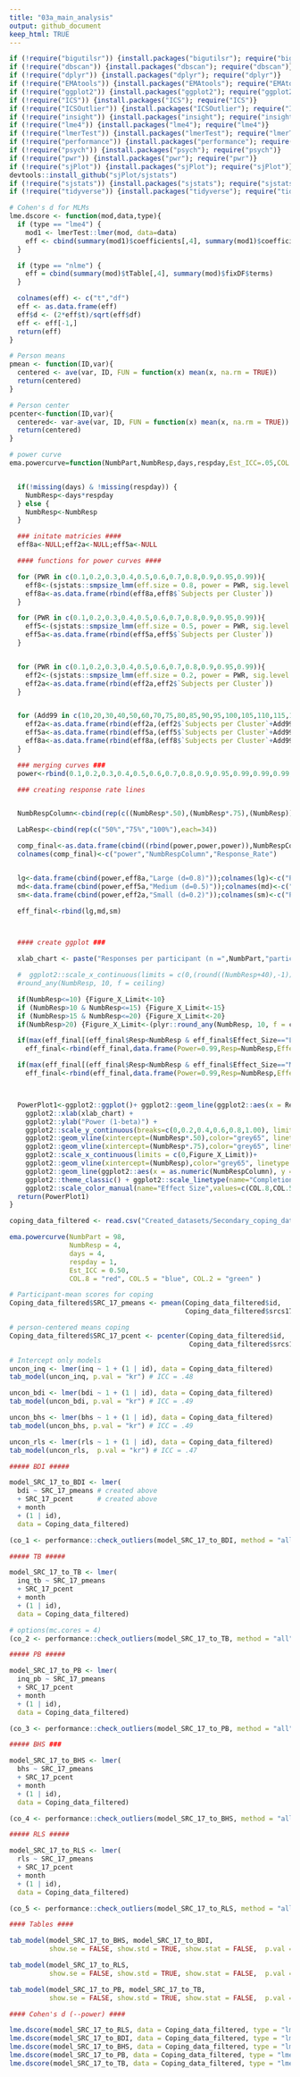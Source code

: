 ```yaml
---
title: "03a_main_analysis"
output: github_document
keep_html: TRUE
---
```


```r
if (!require("bigutilsr")) {install.packages("bigutilsr"); require("bigutilsr")}
if (!require("dbscan")) {install.packages("dbscan"); require("dbscan")}
if (!require("dplyr")) {install.packages("dplyr"); require("dplyr")}
if (!require("EMAtools")) {install.packages("EMAtools"); require("EMAtools")}
if (!require("ggplot2")) {install.packages("ggplot2"); require("ggplot2")}
if (!require("ICS")) {install.packages("ICS"); require("ICS")}
if (!require("ICSOutlier")) {install.packages("ICSOutlier"); require("ICSOutlier")}
if (!require("insight")) {install.packages("insight"); require("insight")}
if (!require("lme4")) {install.packages("lme4"); require("lme4")}
if (!require("lmerTest")) {install.packages("lmerTest"); require("lmerTest")}
if (!require("performance")) {install.packages("performance"); require("performance")}
if (!require("psych")) {install.packages("psych"); require("psych")}
if (!require("pwr")) {install.packages("pwr"); require("pwr")}
if (!require("sjPlot")) {install.packages("sjPlot"); require("sjPlot")}
devtools::install_github("sjPlot/sjstats")
if (!require("sjstats")) {install.packages("sjstats"); require("sjstats")}
if (!require("tidyverse")) {install.packages("tidyverse"); require("tidyverse")}
```

```r
# Cohen's d for MLMs 
lme.dscore <- function(mod,data,type){
  if (type == "lme4") {
    mod1 <- lmerTest::lmer(mod, data=data)
    eff <- cbind(summary(mod1)$coefficients[,4], summary(mod1)$coefficients[,3])
  }

  if (type == "nlme") {
    eff = cbind(summary(mod)$tTable[,4], summary(mod)$fixDF$terms)
  }

  colnames(eff) <- c("t","df")
  eff <- as.data.frame(eff)
  eff$d <- (2*eff$t)/sqrt(eff$df)
  eff <- eff[-1,]
  return(eff)
}

# Person means
pmean <- function(ID,var){
  centered <- ave(var, ID, FUN = function(x) mean(x, na.rm = TRUE))
  return(centered)
}

# Person center
pcenter<-function(ID,var){
  centered<- var-ave(var, ID, FUN = function(x) mean(x, na.rm = TRUE))
  return(centered)
}

# power curve
ema.powercurve=function(NumbPart,NumbResp,days,respday,Est_ICC=.05,COL.8="red",COL.5="blue",COL.2="green"){


  if(!missing(days) & !missing(respday)) {
    NumbResp<-days*respday
  } else {
    NumbResp<-NumbResp
  }

  ### initate matricies ####
  eff8a<-NULL;eff2a<-NULL;eff5a<-NULL

  #### functions for power curves ####

  for (PWR in c(0.1,0.2,0.3,0.4,0.5,0.6,0.7,0.8,0.9,0.95,0.99)){
    eff8<-(sjstats::smpsize_lmm(eff.size = 0.8, power = PWR, sig.level = 0.05, k = NumbPart, icc = Est_ICC,n=NumbResp))
    eff8a<-as.data.frame(rbind(eff8a,eff8$`Subjects per Cluster`))
  }

  for (PWR in c(0.1,0.2,0.3,0.4,0.5,0.6,0.7,0.8,0.9,0.95,0.99)){
    eff5<-(sjstats::smpsize_lmm(eff.size = 0.5, power = PWR, sig.level = 0.05, k = NumbPart, icc = Est_ICC,n=NumbResp))
    eff5a<-as.data.frame(rbind(eff5a,eff5$`Subjects per Cluster`))
  }


  for (PWR in c(0.1,0.2,0.3,0.4,0.5,0.6,0.7,0.8,0.9,0.95,0.99)){
    eff2<-(sjstats::smpsize_lmm(eff.size = 0.2, power = PWR, sig.level = 0.05, k = NumbPart, icc = Est_ICC,n=NumbResp))
    eff2a<-as.data.frame(rbind(eff2a,eff2$`Subjects per Cluster`))
  }


  for (Add99 in c(10,20,30,40,50,60,70,75,80,85,90,95,100,105,110,115,120,125,130,140,150,160,170)){
    eff2a<-as.data.frame(rbind(eff2a,(eff2$`Subjects per Cluster`+Add99)))
    eff5a<-as.data.frame(rbind(eff5a,(eff5$`Subjects per Cluster`+Add99)))
    eff8a<-as.data.frame(rbind(eff8a,(eff8$`Subjects per Cluster`+Add99)))
  }

  ### merging curves ###
  power<-rbind(0.1,0.2,0.3,0.4,0.5,0.6,0.7,0.8,0.9,0.95,0.99,0.99,0.99,0.99,0.99,0.99,0.99,0.99,0.99,0.99,0.99,0.99,0.99,0.99,0.99,0.99,0.99,0.99,0.99,0.99,0.99,0.99,0.99,0.99)

  ### creating response rate lines


  NumbRespColumn<-cbind(rep(c((NumbResp*.50),(NumbResp*.75),(NumbResp)),each=34))

  LabResp<-cbind(rep(c("50%","75%","100%"),each=34))

  comp_final<-as.data.frame(cbind((rbind(power,power,power)),NumbRespColumn,LabResp))
  colnames(comp_final)<-c("power","NumbRespColumn","Response_Rate")


  lg<-data.frame(cbind(power,eff8a,"Large (d=0.8)"));colnames(lg)<-c("Power","Resp","Effect_Size")
  md<-data.frame(cbind(power,eff5a,"Medium (d=0.5)"));colnames(md)<-c("Power","Resp","Effect_Size")
  sm<-data.frame(cbind(power,eff2a,"Small (d=0.2)"));colnames(sm)<-c("Power","Resp","Effect_Size")

  eff_final<-rbind(lg,md,sm)



  #### create ggplot ###

  xlab_chart <- paste("Responses per participant (n =",NumbPart,"participants)" )

  #  ggplot2::scale_x_continuous(limits = c(0,(round((NumbResp+40),-1))),breaks =seq(0, (round(NumbResp+40,-1)), by=20))+
  #round_any(NumbResp, 10, f = ceiling)

  if(NumbResp<=10) {Figure_X_Limit<-10}
  if (NumbResp>10 & NumbResp<=15) {Figure_X_Limit<-15}
  if (NumbResp>15 & NumbResp<=20) {Figure_X_Limit<-20}
  if(NumbResp>20) {Figure_X_Limit<-(plyr::round_any(NumbResp, 10, f = ceiling)+10)}

  if(max(eff_final[(eff_final$Resp<NumbResp & eff_final$Effect_Size=="Large (d=0.8)"),]$Power)==0.99) {
    eff_final<-rbind(eff_final,data.frame(Power=0.99,Resp=NumbResp,Effect_Size="Large (d=0.8)"))}

  if(max(eff_final[(eff_final$Resp<NumbResp & eff_final$Effect_Size=="Medium (d=0.5)"),]$Power)==0.99) {
    eff_final<-rbind(eff_final,data.frame(Power=0.99,Resp=NumbResp,Effect_Size="Medium (d=0.5)"))}



  PowerPlot1<-ggplot2::ggplot()+ ggplot2::geom_line(ggplot2::aes(x = Resp,y = Power,color=Effect_Size),size=1, data=eff_final[eff_final$Resp<=NumbResp,])+
    ggplot2::xlab(xlab_chart) +
    ggplot2::ylab("Power (1-beta)") +
    ggplot2::scale_y_continuous(breaks=c(0,0.2,0.4,0.6,0.8,1.00), limits=c(0.1,1.00))+
    ggplot2::geom_vline(xintercept=(NumbResp*.50),color="grey65", linetype = 3)+
    ggplot2::geom_vline(xintercept=(NumbResp*.75),color="grey65", linetype = 2)+
    ggplot2::scale_x_continuous(limits = c(0,Figure_X_Limit))+
    ggplot2::geom_vline(xintercept=(NumbResp),color="grey65", linetype = 1)+
    ggplot2::geom_line(ggplot2::aes(x = as.numeric(NumbRespColumn), y = as.numeric(power), linetype=Response_Rate), data=comp_final,color="grey65")+
    ggplot2::theme_classic() + ggplot2::scale_linetype(name="Completion rate") +
    ggplot2::scale_color_manual(name="Effect Size",values=c(COL.8,COL.5,COL.2))
  return(PowerPlot1)
}
```

```r
coping_data_filtered <- read.csv("Created_datasets/Secondary_coping_data_2024_07_12.csv") 
```

```r
ema.powercurve(NumbPart = 98, 
               NumbResp = 4, 
               days = 4, 
               respday = 1, 
               Est_ICC = 0.50, 
               COL.8 = "red", COL.5 = "blue", COL.2 = "green" )
```


```r
# Participant-mean scores for coping
Coping_data_filtered$SRC_17_pmeans <- pmean(Coping_data_filtered$id,
                                            Coping_data_filtered$srcs17)

# person-centered means coping
Coping_data_filtered$SRC_17_pcent <- pcenter(Coping_data_filtered$id,
                                             Coping_data_filtered$srcs17)

# Intercept only models 
uncon_inq <- lmer(inq ~ 1 + (1 | id), data = Coping_data_filtered)
tab_model(uncon_inq, p.val = "kr") # ICC = .48

uncon_bdi <- lmer(bdi ~ 1 + (1 | id), data = Coping_data_filtered)
tab_model(uncon_bdi, p.val = "kr") # ICC = .49

uncon_bhs <- lmer(bhs ~ 1 + (1 | id), data = Coping_data_filtered)
tab_model(uncon_bhs, p.val = "kr") # ICC = .49

uncon_rls <- lmer(rls ~ 1 + (1 | id), data = Coping_data_filtered)
tab_model(uncon_rls,  p.val = "kr") # ICC = .47
```

```r

##### BDI #####

model_SRC_17_to_BDI <- lmer(
  bdi ~ SRC_17_pmeans # created above
  + SRC_17_pcent      # created above
  + month 
  + (1 | id),
  data = Coping_data_filtered)

(co_1 <- performance::check_outliers(model_SRC_17_to_BDI, method = "all")) # No outliers detected

##### TB #####

model_SRC_17_to_TB <- lmer(
  inq_tb ~ SRC_17_pmeans 
  + SRC_17_pcent 
  + month 
  + (1 | id),
  data = Coping_data_filtered)

# options(mc.cores = 4)
(co_2 <- performance::check_outliers(model_SRC_17_to_TB, method = "all")) # No outliers detected

##### PB #####

model_SRC_17_to_PB <- lmer(
  inq_pb ~ SRC_17_pmeans 
  + SRC_17_pcent 
  + month 
  + (1 | id),
  data = Coping_data_filtered)

(co_3 <- performance::check_outliers(model_SRC_17_to_PB, method = "all")) # No outliers detected

##### BHS ###

model_SRC_17_to_BHS <- lmer(
  bhs ~ SRC_17_pmeans 
  + SRC_17_pcent 
  + month 
  + (1 | id),
  data = Coping_data_filtered)

(co_4 <- performance::check_outliers(model_SRC_17_to_BHS, method = "all")) # No outliers detected

##### RLS #####

model_SRC_17_to_RLS <- lmer(
  rls ~ SRC_17_pmeans 
  + SRC_17_pcent 
  + month 
  + (1 | id),
  data = Coping_data_filtered)

(co_5 <- performance::check_outliers(model_SRC_17_to_RLS, method = "all")) # No outliers detected

#### Tables ####

tab_model(model_SRC_17_to_BHS, model_SRC_17_to_BDI,
          show.se = FALSE, show.std = TRUE, show.stat = FALSE,  p.val = "kr", show.df = FALSE, p.style = "stars")

tab_model(model_SRC_17_to_RLS,
          show.se = FALSE, show.std = TRUE, show.stat = FALSE,  p.val = "kr", show.df = FALSE, p.style = "stars")

tab_model(model_SRC_17_to_PB, model_SRC_17_to_TB,
          show.se = FALSE, show.std = TRUE, show.stat = FALSE,  p.val = "kr", show.df = FALSE, p.style = "stars")

#### Cohen's d (--power) ####

lme.dscore(model_SRC_17_to_RLS, data = Coping_data_filtered, type = "lme4") 
lme.dscore(model_SRC_17_to_BDI, data = Coping_data_filtered, type = "lme4") 
lme.dscore(model_SRC_17_to_BHS, data = Coping_data_filtered, type = "lme4") 
lme.dscore(model_SRC_17_to_PB, data = Coping_data_filtered, type = "lme4")
lme.dscore(model_SRC_17_to_TB, data = Coping_data_filtered, type = "lme4")
```

